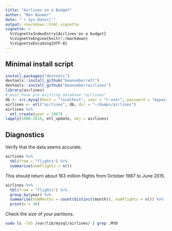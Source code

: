 ```yaml
---
title: "Airlines on a Budget"
author: "Ben Baumer"
date: "`r Sys.Date()`"
output: rmarkdown::html_vignette
vignette: >
  %\VignetteIndexEntry{Airlines on a budget}
  %\VignetteEngine{knitr::rmarkdown}
  %\VignetteEncoding{UTF-8}
---
```


## Minimal install script

```r
install.packages("devtools")
devtools::install_github("beanumber/etl")
devtools::install_github("beanumber/airlines")
library(airlines)
# must have pre-existing database "airlines"
db <- src_mysql(host = "localhost", user = "r-user", password = "mypass", dbname = "airlines")
airlines <- etl("airlines", db, dir = "~/dumps/airlines")
airlines %>%
  etl_create(year = 1987)
lapply(1988:2015, etl_update, obj = airlines)
```

## Diagnostics

Verify that the data seems accurate.

```r
airlines %>%
  tbl(from = "flights") %>%
  summarise(numFlights = n())
```

This should return about 163 million flights from October 1987 to June 2015. 

```r
airlines %>%
  tbl(from = "flights") %>%
  group_by(year) %>%
  summarise(numMonths = count(distinct(month)), numFlights = n()) %>%
  print(n = 40)
```

Check the size of your partiions.

```bash
sudo ls -lhS /var/lib/mysql/airlines/ | grep .MYD
```